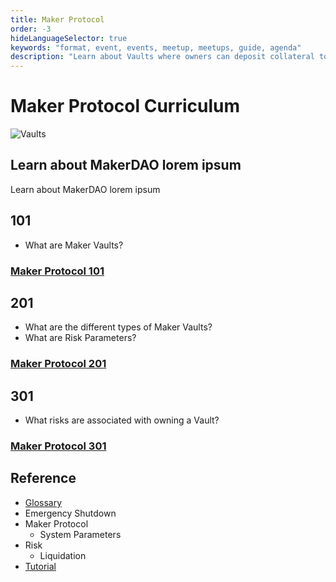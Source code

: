 ```yaml
---
title: Maker Protocol
order: -3
hideLanguageSelector: true
keywords: "format, event, events, meetup, meetups, guide, agenda"
description: "Learn about Vaults where owners can deposit collateral to generate Dai."
---
```


# Maker Protocol Curriculum

<InfoBlock>

![Vaults](/images/illustrations/Astro-2.png)

<Box>

## Learn about MakerDAO lorem ipsum

</Box>

</InfoBlock>

Learn about MakerDAO lorem ipsum

<Column>

<Box>

<Aligner center>

## 101

</Aligner>

- What are Maker Vaults?

<Aligner center>

### [Maker Protocol 101](/learn/vaults03/vaults101/)

</Aligner>

</Box>

<Box>

<Aligner center>

## 201

</Aligner>

- What are the different types of Maker Vaults?
- What are Risk Parameters?

<Aligner center>

### [Maker Protocol 201](/learn/vaults03/vaults201/)

</Aligner>

</Box>

</Column>

<Column>

<Box>

<Aligner center>

## 301

</Aligner>

- What risks are associated with owning a Vault?

<Aligner center>

### [Maker Protocol 301](/learn/vaults03/vaults301/)

</Aligner>

</Box>

<Box>

<Aligner center>

## Reference

</Aligner>

- [Glossary]()
- Emergency Shutdown
- Maker Protocol
  - System Parameters
- Risk
  - Liquidation
- [Tutorial](/learn/vaults03/vaults-tutorial.mdx/)

</Box>

</Column>
